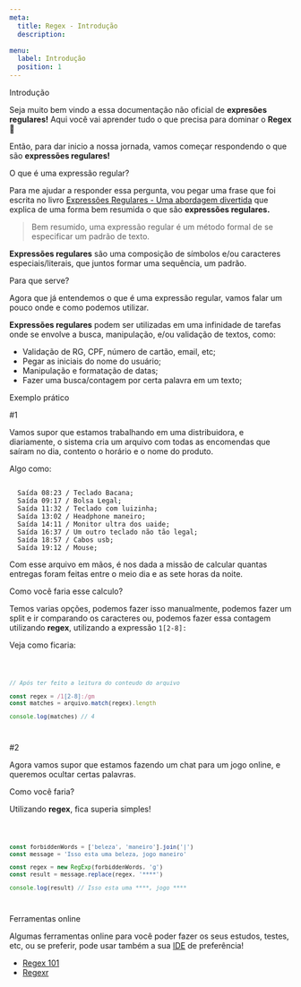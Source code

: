 ```yaml
---
meta:
  title: Regex - Introdução
  description:

menu:
  label: Introdução
  position: 1
---
```



<Heading>Introdução</Heading>

Seja muito bem vindo a essa documentação não oficial de **expresões regulares!** Aqui você vai aprender tudo o que precisa para dominar o **Regex** 🎉

Então, para dar inicio a nossa jornada, vamos começar respondendo o que são **expressões regulares!**

<Heading as="h2">O que é uma expressão regular?</Heading>

Para me ajudar a responder essa pergunta, vou pegar uma frase que foi escrita no livro [Expressões Regulares - Uma abordagem divertida]() que explica de uma forma bem resumida o que são **expressões regulares.**

<blockquote cite="">Bem resumido, uma expressão regular é um método formal de se especificar um padrão de texto.</blockquote>

**Expressões regulares** são uma composição de símbolos e/ou caracteres especiais/literais, que juntos formar uma sequência, um padrão.

<Heading as="h2">Para que serve?</Heading>

Agora que já entendemos o que é uma expressão regular, vamos falar um pouco onde e como podemos utilizar.

**Expressões regulares** podem ser utilizadas em uma infinidade de tarefas onde se envolve a busca, manipulação, e/ou validação de textos, como:

- Validação de RG, CPF, número de cartão, email, etc;
- Pegar as iniciais do nome do usuário;
- Manipulação e formatação de datas;
- Fazer uma busca/contagem por certa palavra em um texto;

<Heading as="h2">Exemplo prático</Heading>

<Heading as="h3">#1</Heading>

Vamos supor que estamos trabalhando em uma distribuidora, e diariamente, o sistema cria um arquivo com todas as encomendas que saíram no dia, contento o horário e o nome do produto.

Algo como:

<Code language="js">
  Saída 08:23 / Teclado Bacana;
  Saída 09:17 / Bolsa Legal;
  Saída 11:32 / Teclado com luizinha;
  Saída 13:02 / Headphone maneiro;
  Saída 14:11 / Monitor ultra dos uaide;
  Saída 16:37 / Um outro teclado não tão legal;
  Saída 18:57 / Cabos usb;
  Saída 19:12 / Mouse;
</Code>

Com esse arquivo em mãos, é nos dada a missão de calcular quantas entregas foram feitas entre o meio dia e as sete horas da noite.

Como você faria esse calculo?

Temos varias opções, podemos fazer isso manualmente, podemos fazer um split e ir comparando os caracteres ou, podemos fazer essa contagem utilizando **regex**, utilizando a expressão ```1[2-8]:```

Veja como ficaria:

<Code language="js">

  ```js
  // Após ter feito a leitura do conteudo do arquivo

  const regex = /1[2-8]:/gm
  const matches = arquivo.match(regex).length

  console.log(matches) // 4
  ```

</Code>

<Heading as="h3">#2</Heading>

Agora vamos supor que estamos fazendo um chat para um jogo online, e queremos ocultar certas palavras.

Como você faria?

Utilizando **regex**, fica superia simples!

<Code language="js">

  ```js
  const forbiddenWords = ['beleza', 'maneiro'].join('|')
  const message = 'Isso esta uma beleza, jogo maneiro'

  const regex = new RegExp(forbiddenWords, 'g')
  const result = message.replace(regex, '****')

  console.log(result) // Isso esta uma ****, jogo ****
  ```

</Code>

<Heading as="h2">Ferramentas online</Heading>

Algumas ferramentas online para você poder fazer os seus estudos, testes, etc, ou se preferir, pode usar também a sua <a href="https://www.redhat.com/pt-br/topics/middleware/what-is-ide#:~:text=Um%20ambiente%20de%20desenvolvimento%20integrado,gráfica%20do%20usuário%20(GUI)." target="_blank">IDE</a> de preferência!

- <a href="https://regex101.com" target="_blank">Regex 101</a>
- <a href="https://regexr.com" target="_blank">Regexr</a>
